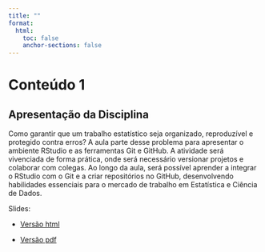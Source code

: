 ```yaml
---
title: ""
format:
  html:
    toc: false
    anchor-sections: false
---
```


# Conteúdo 1

## Apresentação da Disciplina

Como garantir que um trabalho estatístico seja organizado, reproduzível e protegido contra erros? A aula parte desse problema para apresentar o ambiente RStudio e as ferramentas Git e GitHub. A atividade será vivenciada de forma prática, onde será necessário versionar projetos e colaborar com colegas. Ao longo da aula, será possível aprender a integrar o RStudio com o Git e a criar repositórios no GitHub, desenvolvendo habilidades essenciais para o mercado de trabalho em Estatística e Ciência de Dados.

Slides:

- [Versão html](/slides/02-introducao_ao_RStudio+GitHub/02-introducao_ao_RStudio+GitHub.html){target="_blank"}

- [Versão pdf](/slides/02-introducao_ao_RStudio+GitHub/02-introducao_ao_RStudio+GitHub.pdf){target="_blank"}

